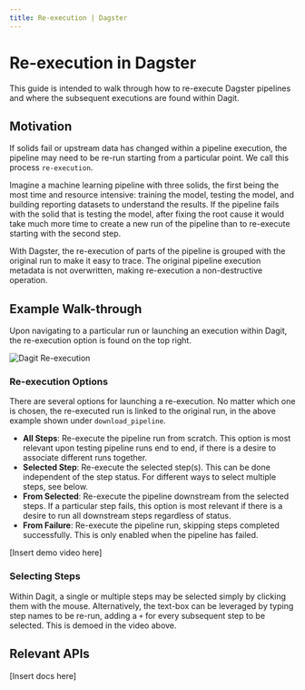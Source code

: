 ```yaml
---
title: Re-execution | Dagster
---
```


# Re-execution in Dagster

This guide is intended to walk through how to re-execute Dagster pipelines and where the subsequent executions are found within Dagit.

## Motivation

If solids fail or upstream data has changed within a pipeline execution, the pipeline may need to be re-run starting from a particular point. We call this process `re-execution`. 

Imagine a machine learning pipeline with three solids, the first being the most time and resource intensive: training the model, testing the model, and building reporting datasets to understand the results. If the pipeline fails with the solid that is testing the model, after fixing the root cause it would take much more time to create a new run of the pipeline than to re-execute starting with the second step.

With Dagster, the re-execution of parts of the pipeline is grouped with the original run to make it easy to trace. The original pipeline execution metadata is not overwritten, making re-execution a non-destructive operation.

## Example Walk-through

Upon navigating to a particular run or launching an execution within Dagit, the re-execution option is found on the top right.

<Image
alt="Dagit Re-execution"
src="/images/concepts/dagit/re-execution.png"
width={3808}
height={2414}
/>

### Re-execution Options

There are several options for launching a re-execution. No matter which one is chosen, the re-executed run is linked to the original run, in the above example shown under `download_pipeline`.

- **All Steps**: Re-execute the pipeline run from scratch. This option is most relevant upon testing pipeline runs end to end, if there is a desire to associate different runs together.
- **Selected Step**: Re-execute the selected step(s). This can be done independent of the step status. For different ways to select multiple steps, see below.
- **From Selected**: Re-execute the pipeline downstream from the selected steps. If a particular step fails, this option is most relevant if there is a desire to run all downstream steps regardless of status.
- **From Failure**: Re-execute the pipeline run, skipping steps completed successfully. This is only enabled when the pipeline has failed.

[Insert demo video here]

### Selecting Steps

Within Dagit, a single or multiple steps may be selected simply by clicking them with the mouse. Alternatively, the text-box can be leveraged by typing step names to be re-run, adding a `+` for every subsequent step to be selected. This is demoed in the video above.

## Relevant APIs

[Insert docs here]